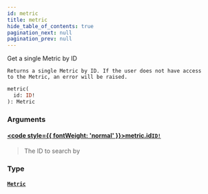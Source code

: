 ```yaml
---
id: metric
title: metric
hide_table_of_contents: true
pagination_next: null
pagination_prev: null
---
```








Get a single Metric by ID
    
    Returns a single Metric by ID. If the user does not have access
    to the Metric, an error will be raised.
    

```graphql
metric(
  id: ID!
): Metric
```


### Arguments

#### [<code style={{ fontWeight: 'normal' }}>metric.<b>id</b></code>](#)<Bullet />[`ID!`](/docs/schemas/mikro/scalars/id) <Badge class="secondary" text="non-null"/> <Badge class="secondary" text="scalar"/>
> The ID to search by
> 

### Type

#### [`Metric`](/docs/schemas/mikro/objects/metric) <Badge class="secondary" text="object"/>
> 
> 





